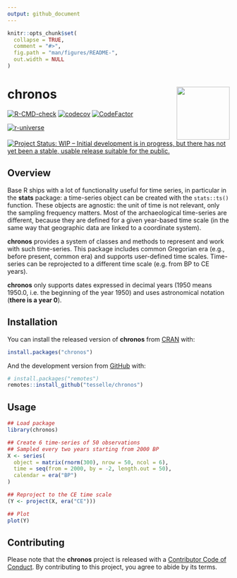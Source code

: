 ```yaml
---
output: github_document
---
```


<!-- README.md is generated from README.Rmd. Please edit that file -->

```r
knitr::opts_chunk$set(
  collapse = TRUE,
  comment = "#>",
  fig.path = "man/figures/README-",
  out.width = NULL
)
```

# chronos <img width=120px src="man/figures/logo.png" align="right" />

<!-- badges: start -->
[![R-CMD-check](https://github.com/tesselle/chronos/workflows/R-CMD-check/badge.svg)](https://github.com/tesselle/chronos/actions)
[![codecov](https://codecov.io/gh/tesselle/chronos/branch/main/graph/badge.svg?token=UgoOXsZW86)](https://codecov.io/gh/tesselle/chronos)
[![CodeFactor](https://www.codefactor.io/repository/github/tesselle/chronos/badge/main)](https://www.codefactor.io/repository/github/tesselle/chronos/overview/main)

[![r-universe](https://tesselle.r-universe.dev/badges/chronos)](https://tesselle.r-universe.dev){.pkgdown-devel}

[![Project Status: WIP – Initial development is in progress, but there has not yet been a stable, usable release suitable for the public.](https://www.repostatus.org/badges/latest/wip.svg)](https://www.repostatus.org/#wip)
<!-- badges: end -->

## Overview

Base R ships with a lot of functionality useful for time series, in particular in the **stats** package: a time-series object can be created with the `stats::ts()` function. These objects are agnostic: the unit of time is not relevant, only the sampling frequency matters. Most of the archaeological time-series are different, because they are defined for a given year-based time scale (in the same way that geographic data are linked to a coordinate system). 

**chronos** provides a system of classes and methods to represent and work with such time-series. This package includes common Gregorian era (e.g., before present, common era) and supports user-defined time scales. Time-series can be reprojected to a different time scale (e.g. from BP to CE years).

**chronos** only supports dates expressed in decimal years (1950 means 1950.0, i.e. the beginning of the year 1950) and uses astronomical notation (**there is a year 0**).

## Installation

You can install the released version of **chronos** from [CRAN](https://CRAN.R-project.org) with:

```r
install.packages("chronos")
```

And the development version from [GitHub](https://github.com/) with:

```r
# install.packages("remotes")
remotes::install_github("tesselle/chronos")
```

## Usage

```r
## Load package
library(chronos)
```

```r
## Create 6 time-series of 50 observations
## Sampled every two years starting from 2000 BP
X <- series(
  object = matrix(rnorm(300), nrow = 50, ncol = 6),
  time = seq(from = 2000, by = -2, length.out = 50),
  calendar = era("BP")
)

## Reproject to the CE time scale
(Y <- project(X, era("CE")))

## Plot
plot(Y)
```

## Contributing

Please note that the **chronos** project is released with a [Contributor Code of Conduct](https://www.tesselle.org/conduct.html). By contributing to this project, you agree to abide by its terms.
